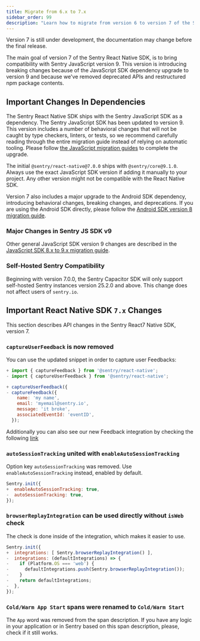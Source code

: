 ```yaml
---
title: Migrate from 6.x to 7.x
sidebar_order: 99
description: "Learn how to migrate from version 6 to version 7 of the Sentry React Native SDK"
---
```


<Alert level="warning" title="Important">
Version 7 is still under development, the documentation may change before the final release.
</Alert>

The main goal of version 7 of the Sentry React Native SDK, is to bring compatibility with Sentry JavaScript version 9. This version is introducing breaking changes because of the JavaScript SDK dependency upgrade to version 9 and because we've removed deprecated APIs and restructured npm package contents.

## Important Changes In Dependencies

The Sentry React Native SDK ships with the Sentry JavaScript SDK as a dependency. The Sentry JavaScript SDK has been updated to version 9. This version includes a number of behavioral changes that will not be caught by type checkers, linters, or tests, so we recommend carefully reading through the entire migration guide instead of relying on automatic tooling. Please follow [the JavaScript migration guides](/platforms/javascript/guides/react/migration/v8-to-v9/) to complete the upgrade.

The initial `@sentry/react-native@7.0.0` ships with `@sentry/core@9.1.0`. Always use the exact JavaScript SDK version if adding it manually to your project. Any other version might not be compatible with the React Native SDK.

Version 7 also includes a major upgrade to the Android SDK dependency, introducing behavioral changes, breaking changes, and deprecations. If you are using the Android SDK directly, please follow the [Android SDK version 8 migration guide](/platforms/android/migration/#migrating-from-iosentrysentry-7x-to-iosentrysentry-800).

### Major Changes in Sentry JS SDK v9

Other general JavaScript SDK version 9 changes are described in the [JavaScript SDK 8.x to 9.x migration guide](/platforms/javascript/guides/react/migration/v8-to-v9/).

### Self-Hosted Sentry Compatibility

Beginning with version 7.0.0, the Sentry Capacitor SDK will only support self-hosted Sentry instances version 25.2.0 and above. This change does not affect users of `sentry.io`.

## Important React Native SDK `7.x` Changes

This section describes API changes in the Sentry React7 Native SDK, version 7.

### `captureUserFeedback` is now removed

You can use the updated snippet in order to capture user Feedbacks:

```javascript diff
+ import { captureFeedback } from '@sentry/react-native';
- import { captureUserFeedback } from '@sentry/react-native';

+ captureUserFeedback({
- captureFeedback({
    name: 'my name',
    email: 'myemail@sentry.io',
    message: 'it broke',
    associatedEventId: 'eventID',
  });
```

Additionally you can also see our new Feedback integration by checking the following [link](../../user-feedback/configuration/)

### `autoSessionTracking` united with `enableAutoSessionTracking`

Option key `autoSessionTracking` was removed. Use `enableAutoSessionTracking` instead, enabled by default.

```javascript diff
Sentry.init({
+  enableAutoSessionTracking: true,
-  autoSessionTracking: true,
});
```

### `browserReplayIntegration` can be used directly without `isWeb` check

The check is done inside of the integration, which makes it easier to use.

```javascript diff
Sentry.init({
+  integrations: [ Sentry.browserReplayIntegration() ],
-  integrations: (defaultIntegrations) => {
-    if (Platform.OS === 'web') {
-      defaultIntegrations.push(Sentry.browserReplayIntegration());
-    }
-    return defaultIntegrations;
-  },
});
```

### `Cold/Warm App Start` spans were renamed to `Cold/Warm Start`

The `App` word was removed from the span description. If you have any logic in your application or in Sentry based on this span description, please, check if it still works.
